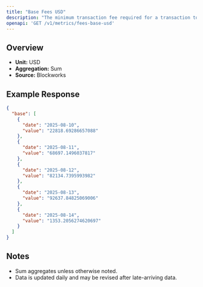 ```yaml
---
title: "Base Fees USD"
description: "The minimum transaction fee required for a transaction to be included in a block"
openapi: 'GET /v1/metrics/fees-base-usd'
---
```


## Overview

- **Unit:** USD
- **Aggregation:** Sum
- **Source:** Blockworks



## Example Response

```json
{
  "base": [
    {
      "date": "2025-08-10",
      "value": "22818.69286657088"
    },
    {
      "date": "2025-08-11",
      "value": "68697.1496037817"
    },
    {
      "date": "2025-08-12",
      "value": "82134.7395993982"
    },
    {
      "date": "2025-08-13",
      "value": "92637.84825069006"
    },
    {
      "date": "2025-08-14",
      "value": "1353.2056274620697"
    }
  ]
}
```

## Notes
- Sum aggregates unless otherwise noted.
- Data is updated daily and may be revised after late-arriving data.
